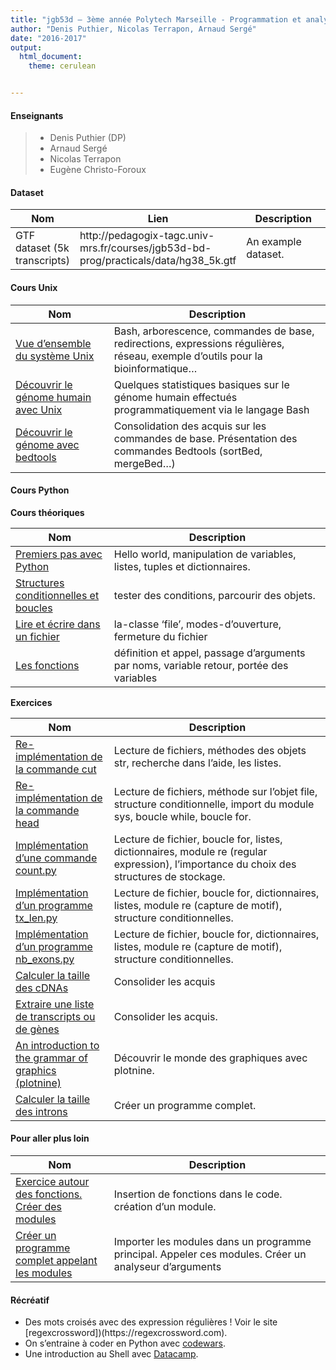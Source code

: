 ```yaml
---
title: "jgb53d — 3ème année Polytech Marseille - Programmation et analyse de données"
author: "Denis Puthier, Nicolas Terrapon, Arnaud Sergé"
date: "2016-2017"
output: 
  html_document:
    theme: cerulean


---
```


#### Enseignants

 > - Denis Puthier (DP)
 > - Arnaud Sergé
 > - Nicolas Terrapon
 > - Eugène Christo-Foroux


#### Dataset


| Nom | Lien | Description
-----|------|--------------
| GTF dataset (5k transcripts)  | http://pedagogix-tagc.univ-mrs.fr/courses/jgb53d-bd-prog/practicals/data/hg38_5k.gtf |	An example dataset.

#### Cours Unix

| Nom | Description 
|-----|-----------
| [Vue d'ensemble du système Unix](theorical/bash/unix_course_dp.pdf)| Bash, arborescence, commandes de base, redirections, expressions régulières, réseau, exemple d'outils pour la bioinformatique... 
| [Découvrir le génome humain avec Unix](practicals/01-02_human_genome/human_genome.html) | Quelques statistiques basiques sur le génome humain effectués programmatiquement via le langage Bash
| [Découvrir le génome avec bedtools](practicals/03_bedtools/index.html) | Consolidation des acquis sur les commandes de base. Présentation des commandes Bedtools (sortBed, mergeBed...)


#### Cours Python

**Cours théoriques**

| Nom | Description 
|-----|-----------
| [Premiers pas avec Python](theorical/python/hello_world.html) | Hello world, manipulation de variables, listes, tuples et dictionnaires.
| [Structures conditionnelles et boucles](theorical/python/struct_cond_and_loop.html) | tester des conditions, parcourir des objets.
| [Lire et écrire dans un fichier](theorical/python/read_write.html) | la-classe 'file', modes-d'ouverture, fermeture du fichier
| [Les fonctions](theorical/python/functions.html)  | définition et appel, passage d'arguments par noms, variable retour, portée des variables


**Exercices**


| Nom | Description 
|-----|-----------
| [Re-implémentation de la commande cut](practicals/new/cut/cut.html) | Lecture de fichiers, méthodes des objets str, recherche dans l'aide, les listes.
| [Re-implémentation de la commande head](practicals/new/head/head.html) | Lecture de fichiers,  méthode sur l'objet file, structure conditionnelle, import du module sys, boucle while, boucle for.
| [Implémentation d'une commande count.py](practicals/new/count/count.html) | Lecture de fichier, boucle for, listes, dictionnaires, module re (regular expression), l'importance du choix des structures de stockage.
| [Implémentation d'un programme tx_len.py](practicals/new/tx_len/tx_len.html) | Lecture de fichier, boucle for, dictionnaires, listes, module re (capture de motif), structure conditionnelles.
| [Implémentation d'un programme nb_exons.py](practicals/new/nb_exons/nb_exons.html) | Lecture de fichier, boucle for, dictionnaires, listes, module re (capture de motif), structure conditionnelles.
| [Calculer la taille des cDNAs](practicals/cdna_len/cdna_len.html) | Consolider les acquis
| [Extraire une liste de transcripts ou de gènes](practicals/09_python_2015/get_values.html) | Consolider les acquis.
| [An introduction to the grammar of graphics (plotnine)](practicals/intro_ggplot/intro_ggplot.html) | Découvrir le monde des graphiques avec plotnine.
| [Calculer la taille des introns](practicals/introns/introns.html) | Créer un programme complet.

#### Pour aller plus loin

| Nom | Description 
|-----|-----------
| [Exercice autour des fonctions. Créer des modules](practicals/07_python_2015/functions.html) | Insertion de fonctions dans le code. création d'un module.
| [Créer un programme complet appelant les modules](practicals/08_python_2015/final_program.html) | Importer les modules dans un programme principal. Appeler ces modules. Créer un analyseur d'arguments

#### Récréatif

- Des mots croisés avec des expression régulières ! Voir le site [regexcrossword])(https://regexcrossword.com).
- On s'entraine à coder en Python avec [codewars](https://www.codewars.com/?language=python).
- Une introduction au Shell avec [Datacamp](https://www.datacamp.com/courses/introduction-to-shell-for-data-science).
